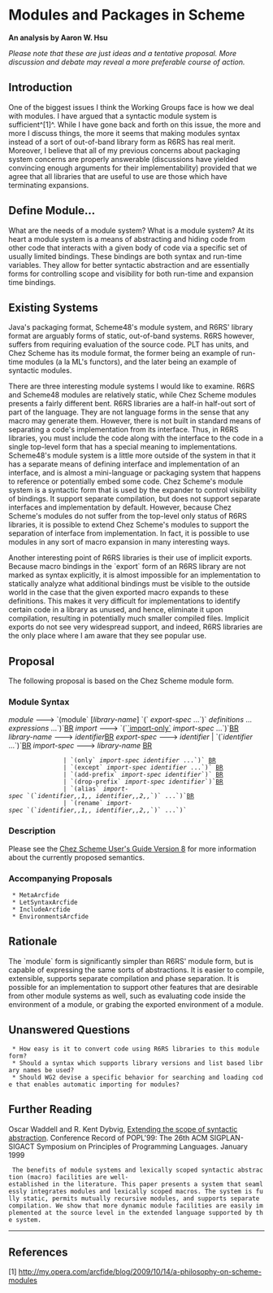 = Modules and Packages in Scheme =

'''An analysis by Aaron W. Hsu'''

''Please note that these are just ideas and a tentative proposal. More discussion and debate may reveal a more preferable course of action.''

== Introduction ==

One of the biggest issues I think the Working Groups face is how we deal with modules. I have argued that a syntactic module system is sufficient^[1]^. While I have gone back and forth on this issue, the more and more I discuss things, the more it seems that making modules syntax instead of a sort of out-of-band library form as R6RS has real merit. Moreover, I believe that all of my previous concerns about packaging system concerns are properly answerable (discussions have yielded convincing enough arguments for their implementability) provided that we agree that all libraries that are useful to use are those which have terminating expansions.

== Define Module... ==

What are the needs of a module system? What is a module system? At its heart a module system is a means of abstracting and hiding code from other code that interacts with a given body of code via a specific set of usually limited bindings. These bindings are both syntax and run-time variables. They allow for better syntactic abstraction and are essentially forms for controlling scope and visibility for both run-time and expansion time bindings. 

== Existing Systems ==

Java's packaging format, Scheme48's module system, and R6RS' library format are arguably forms of static, out-of-band systems. R6RS however, suffers from requiring evaluation of the source code. PLT has units, and Chez Scheme has its module format, the former being an example of run-time modules (a la ML's functors), and the later being an example of syntactic modules.

There are three interesting module systems I would like to examine. R6RS and Scheme48 modules are relatively static, while Chez Scheme modules presents a fairly different bent. R6RS libraries are a half-in half-out sort of part of the language. They are not language forms in the sense that any macro may generate them. However, there is not built in standard means of separating a code's implementation from its interface. Thus, in R6RS libraries, you must include the code along with the interface to the code in a single top-level form that has a special meaning to implementations. Scheme48's module system is a little more outside of the system in that it has a separate means of defining interface and implementation of an interface, and is almost a mini-language or packaging system that happens to reference or potentially embed some code. Chez Scheme's module system is a syntactic form that is used by the expander to control visibility of bindings. It support separate compilation, but does not support separate interfaces and implementation by default. However, because Chez Scheme's modules do not suffer from the top-level only status of R6RS libraries, it is possible to extend Chez Scheme's modules to support the separation of interface from implementation. In fact, it is possible to use modules in any sort of macro expansion in many interesting ways.

Another interesting point of R6RS libraries is their use of implicit exports. Because macro bindings in the `export` form of an R6RS library are not marked as syntax explicitly, it is almost impossible for an implementation to statically analyze what additional bindings must be visible to the outside world in the case that the given exported macro expands to these definitions. This makes it very difficult for implementations to identify certain code in a library as unused, and hence, eliminate it upon compilation, resulting in potentially much smaller compiled files. Implicit exports do not see very widespread support, and indeed, R6RS libraries are the only place where I am aware that they see popular use.

== Proposal ==

The following proposal is based on the Chez Scheme module form.

=== Module Syntax ===

''module'' ---> `(module` [''library-name''] `(` ''export-spec'' ...`)` ''definitions'' ... ''expressions'' ...`)`[[BR]]
''import'' ---> `(`[[`import`|`import-only`]] ''import-spec'' ...`)`[[BR]]
''library-name'' ---> ''identifier''[[BR]]
''export-spec'' ---> ''identifier'' | `(`''identifier'' ...`)`[[BR]]
''import-spec'' ---> ''library-name'' [[BR]]
                | `(only` ''import-spec'' ''identifier'' ...`)` [[BR]]
                | `(except` ''import-spec'' ''identifier'' ...`)` [[BR]]
                | `(add-prefix` ''import-spec'' ''identifier''`)` [[BR]]
                | `(drop-prefix` ''import-spec'' ''identifier''`)`[[BR]]
                | `(alias` ''import-spec'' `(`''identifier,,1,,'' ''identifier,,2,,''`)` ...`)`[[BR]]
                | `(rename` ''import-spec'' `(`''identifier,,1,,'' ''identifier,,2,,''`)` ...`)`

=== Description ===

Please see the [[http://www.scheme.com/csug8/syntax.html#./syntax:h5|Chez Scheme User's Guide Version 8]] for more information about the currently proposed semantics.

=== Accompanying Proposals ===

  * MetaArcfide
  * LetSyntaxArcfide
  * IncludeArcfide
  * EnvironmentsArcfide

== Rationale ==

The `module` form is significantly simpler than R6RS' module form, but is capable of expressing the same sorts of abstractions. It is easier to compile, extensible, supports separate compilation and phase separation. It is possible for an implementation to support other features that are desirable from other module systems as well, such as evaluating code inside the environment of a module, or grabing the exported environment of a module. 

== Unanswered Questions ==

  * How easy is it to convert code using R6RS libraries to this module form?
  * Should a syntax which supports library versions and list based library names be used?
  * Should WG2 devise a specific behavior for searching and loading code that enables automatic importing for modules?

== Further Reading ==

Oscar Waddell and R. Kent Dybvig, [[http://www.cs.indiana.edu/~dyb/pubs/popl99.pdf|Extending the scope of syntactic abstraction]]. Conference Record of POPL'99: The 26th ACM SIGPLAN-SIGACT Symposium on Principles of Programming Languages. January 1999

  The benefits of module systems and lexically scoped syntactic abstraction (macro) facilities are well-established in the literature. This paper presents a system that seamlessly integrates modules and lexically scoped macros. The system is fully static, permits mutually recursive modules, and supports separate compilation. We show that more dynamic module facilities are easily implemented at the source level in the extended language supported by the system.

-----

== References ==

[1] http://my.opera.com/arcfide/blog/2009/10/14/a-philosophy-on-scheme-modules